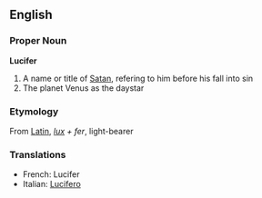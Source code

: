 ==English==
===Proper Noun===
'''Lucifer'''

#A name or title of [[Satan]], refering to him before his fall into sin
#The planet Venus as the daystar

===Etymology===
From [[Latin]], ''[[lux]] + fer'', light-bearer

===Translations===
*French: Lucifer
*Italian: [[Lucifero]]